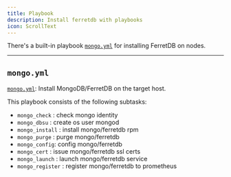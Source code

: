 ```yaml
---
title: Playbook
description: Install ferretdb with playbooks
icon: ScrollText
---
```



There's a built-in playbook [`mongo.yml`](https://github.com/pgsty/pigsty/blob/main/mongo.yml) for installing FerretDB on nodes.


--------

## `mongo.yml`

[`mongo.yml`](https://github.com/pgsty/pigsty/blob/main/mongo.yml): Install MongoDB/FerretDB on the target host.

This playbook consists of the following subtasks:

- `mongo_check` : check mongo identity
- `mongo_dbsu` : create os user mongod
- `mongo_install` : install mongo/ferretdb rpm
- `mongo_purge` : purge mongo/ferretdb
- `mongo_config`: config mongo/ferretdb
- `mongo_cert` : issue mongo/ferretdb ssl certs
- `mongo_launch` : launch mongo/ferretdb service
- `mongo_register` : register mongo/ferretdb to prometheus

